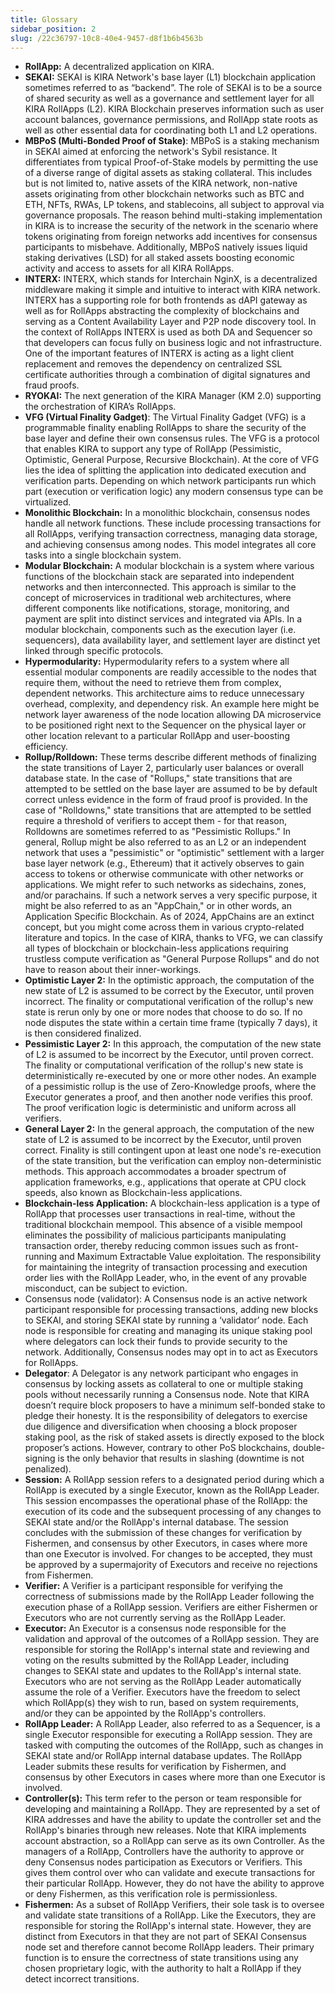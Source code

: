 ```yaml
---
title: Glossary
sidebar_position: 2
slug: /22c36797-10c8-40e4-9457-d8f1b6b4563b
---
```




- **RollApp:** A decentralized application on KIRA.
- **SEKAI:** SEKAI is KIRA Network's base layer (L1) blockchain application sometimes referred to as “backend”. The role of SEKAI is to be a source of shared security as well as a governance and settlement layer for all KIRA RollApps (L2). KIRA Blockchain preserves information such as user account balances, governance permissions, and RollApp state roots as well as other essential data for coordinating both L1 and L2 operations.
- **MBPoS (Multi-Bonded Proof of Stake)**: MBPoS is a staking mechanism in SEKAI aimed at enforcing the network's Sybil resistance. It differentiates from typical Proof-of-Stake models by permitting the use of a diverse range of digital assets as staking collateral. This includes but is not limited to, native assets of the KIRA network, non-native assets originating from other blockchain networks such as BTC and ETH, NFTs, RWAs, LP tokens, and stablecoins, all subject to approval via governance proposals. The reason behind multi-staking implementation in KIRA is to increase the security of the network in the scenario where tokens originating from foreign networks add incentives for consensus participants to misbehave. Additionally, MBPoS natively issues liquid staking derivatives (LSD) for all staked assets boosting economic activity and access to assets for all KIRA RollApps.
- **INTERX:** INTERX, which stands for Interchain NginX, is a decentralized middleware making it simple and intuitive to interact with KIRA network. INTERX has a supporting role for both frontends as dAPI gateway as well as for RollApps abstracting the complexity of blockchains and serving as a Content Availability Layer and P2P node discovery tool. In the context of RollApps INTERX is used as both DA and Sequencer so that developers can focus fully on business logic and not infrastructure. One of the important features of INTERX is acting as a light client replacement and removes the dependency on centralized SSL certificate authorities through a combination of digital signatures and fraud proofs.
- **RYOKAI:** The next generation of the KIRA Manager (KM 2.0) supporting the orchestration of KIRA’s RollApps.
- **VFG (Virtual Finality Gadget)**: The Virtual Finality Gadget (VFG) is a programmable finality enabling RollApps to share the security of the base layer and define their own consensus rules. The VFG is a protocol that enables KIRA to support any type of RollApp (Pessimistic, Optimistic, General Purpose, Recursive Blockchain). At the core of VFG lies the idea of splitting the application into dedicated execution and verification parts. Depending on which network participants run which part (execution or verification logic) any modern consensus type can be virtualized.
- **Monolithic Blockchain:** In a monolithic blockchain, consensus nodes handle all network functions. These include processing transactions for all RollApps, verifying transaction correctness, managing data storage, and achieving consensus among nodes. This model integrates all core tasks into a single blockchain system.
- **Modular Blockchain:** A modular blockchain is a system where various functions of the blockchain stack are separated into independent networks and then interconnected. This approach is similar to the concept of microservices in traditional web architectures, where different components like notifications, storage, monitoring, and payment are split into distinct services and integrated via APIs. In a modular blockchain, components such as the execution layer (i.e. sequencers), data availability layer, and settlement layer are distinct yet linked through specific protocols.
- **Hypermodularity:** Hypermodularity refers to a system where all essential modular components are readily accessible to the nodes that require them, without the need to retrieve them from complex, dependent networks. This architecture aims to reduce unnecessary overhead, complexity, and dependency risk. An example here might be network layer awareness of the node location allowing DA microservice to be positioned right next to the Sequencer on the physical layer or other location relevant to a particular RollApp and user-boosting efficiency.
- **Rollup/Rolldown:** These terms describe different methods of finalizing the state transitions of Layer 2, particularly user balances or overall database state. In the case of "Rollups," state transitions that are attempted to be settled on the base layer are assumed to be by default correct unless evidence in the form of fraud proof is provided. In the case of "Rolldowns," state transitions that are attempted to be settled require a threshold of verifiers to accept them - for that reason, Rolldowns are sometimes referred to as "Pessimistic Rollups." In general, Rollup might be also referred to as an L2 or an independent network that uses a "pessimistic" or "optimistic" settlement with a larger base layer network (e.g., Ethereum) that it actively observes to gain access to tokens or otherwise communicate with other networks or applications. We might refer to such networks as sidechains, zones, and/or parachains. If such a network serves a very specific purpose, it might be also referred to as an "AppChain," or in other words, an Application Specific Blockchain. As of 2024, AppChains are an extinct concept, but you might come across them in various crypto-related literature and topics. In the case of KIRA, thanks to VFG, we can classify all types of blockchain or blockchain-less applications requiring trustless compute verification as "General Purpose Rollups" and do not have to reason about their inner-workings.
- **Optimistic Layer 2:** In the optimistic approach, the computation of the new state of L2 is assumed to be correct by the Executor, until proven incorrect. The finality or computational verification of the rollup's new state is rerun only by one or more nodes that choose to do so. If no node disputes the state within a certain time frame (typically 7 days), it is then considered finalized.
- **Pessimistic Layer 2:** In this approach, the computation of the new state of L2 is assumed to be incorrect by the Executor, until proven correct. The finality or computational verification of the rollup's new state is deterministically re-executed by one or more other nodes. An example of a pessimistic rollup is the use of Zero-Knowledge proofs, where the Executor generates a proof, and then another node verifies this proof. The proof verification logic is deterministic and uniform across all verifiers.
- **General Layer 2:** In the general approach, the computation of the new state of L2 is assumed to be incorrect by the Executor, until proven correct. Finality is still contingent upon at least one node's re-execution of the state transition, but the verification can employ non-deterministic methods. This approach accommodates a broader spectrum of application frameworks, e.g., applications that operate at CPU clock speeds, also known as Blockchain-less applications.
- **Blockchain-less Application:** A blockchain-less application is a type of RollApp that processes user transactions in real-time, without the traditional blockchain mempool. This absence of a visible mempool eliminates the possibility of malicious participants manipulating transaction order, thereby reducing common issues such as front-running and Maximum Extractable Value exploitation. The responsibility for maintaining the integrity of transaction processing and execution order lies with the RollApp Leader, who, in the event of any provable misconduct, can be subject to eviction.
- Consensus node (validator): A Consensus node is an active network participant responsible for processing transactions, adding new blocks to SEKAI, and storing SEKAI state by running a ‘validator’ node. Each node is responsible for creating and managing its unique staking pool where delegators can lock their funds to provide security to the network. Additionally, Consensus nodes may opt in to act as Executors for RollApps.
- **Delegator**: A Delegator is any network participant who engages in consensus by locking assets as collateral to one or multiple staking pools without necessarily running a Consensus node. Note that KIRA doesn’t require block proposers to have a minimum self-bonded stake to pledge their honesty. It is the responsibility of delegators to exercise due diligence and diversification when choosing a block proposer staking pool, as the risk of staked assets is directly exposed to the block proposer’s actions. However, contrary to other PoS blockchains, double-signing is the only behavior that results in slashing (downtime is not penalized).
- **Session:** A RollApp session refers to a designated period during which a RollApp is executed by a single Executor, known as the RollApp Leader. This session encompasses the operational phase of the RollApp: the execution of its code and the subsequent processing of any changes to SEKAI state and/or the RollApp's internal database. The session concludes with the submission of these changes for verification by Fishermen, and consensus by other Executors, in cases where more than one Executor is involved. For changes to be accepted, they must be approved by a supermajority of Executors and receive no rejections from Fishermen.
- **Verifier:** A Verifier is a participant responsible for verifying the correctness of submissions made by the RollApp Leader following the execution phase of a RollApp session. Verifiers are either Fishermen or Executors who are not currently serving as the RollApp Leader.
- **Executor:** An Executor is a consensus node responsible for the validation and approval of the outcomes of a RollApp session. They are responsible for storing the RollApp's internal state and reviewing and voting on the results submitted by the RollApp Leader, including changes to SEKAI state and updates to the RollApp's internal state. Executors who are not serving as the RollApp Leader automatically assume the role of a Verifier. Executors have the freedom to select which RollApp(s) they wish to run, based on system requirements, and/or they can be appointed by the RollApp's controllers.
- **RollApp Leader:** A RollApp Leader, also referred to as a Sequencer, is a single Executor responsible for executing a RollApp session. They are tasked with computing the outcomes of the RollApp, such as changes in SEKAI state and/or RollApp internal database updates. The RollApp Leader submits these results for verification by Fishermen, and consensus by other Executors in cases where more than one Executor is involved.
- **Controller(s):** This term refer to the person or team responsible for developing and maintaining a RollApp. They are represented by a set of KIRA addresses and have the ability to update the controller set and the RollApp's binaries through new releases. Note that KIRA implements account abstraction, so a RollApp can serve as its own Controller. As the managers of a RollApp, Controllers have the authority to approve or deny Consensus nodes participation as Executors or Verifiers. This gives them control over who can validate and execute transactions for their particular RollApp. However, they do not have the ability to approve or deny Fishermen, as this verification role is permissionless.
- **Fishermen:** As a subset of RollApp Verifiers, their sole task is to oversee and validate state transitions of a RollApp. Like the Executors, they are responsible for storing the RollApp's internal state. However, they are distinct from Executors in that they are not part of SEKAI Consensus node set and therefore cannot become RollApp leaders. Their primary function is to ensure the correctness of state transitions using any chosen proprietary logic, with the authority to halt a RollApp if they detect incorrect transitions.
